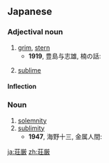 ==Japanese==
{{ja-kanjitab|そう|ごん|yomi=on}}

===Adjectival noun===
{{ja-adj|そうごん|infl=na}}

# [[grim]], [[stern]]
#* '''1919''', 豊島与志雄, 楠の話:
#*: {{ja-usex|私はそれほど'''荘厳'''な父の姿を見たことはなかった。|わたし は それ ほど '''そうごん''' な ちち の すがた を みた こと は なかった。|I had never seen my father so stern.}}
# [[sublime]]

====Inflection====
{{ja-na|そうごん}}

===Noun===
{{ja-noun|そうごん}}

# [[solemnity]]
# [[sublimity]]
#* '''1947''', 海野十三, 金属人間:
#*: {{ja-usex|'''荘厳'''と神秘とにつつまれたその部屋です。|'''そうごん''' と しんぴ と に つつまれた その へや です。|The room was enveloped in mystery and solemnity.}}

[[ja:荘厳]]
[[zh:荘厳]]
